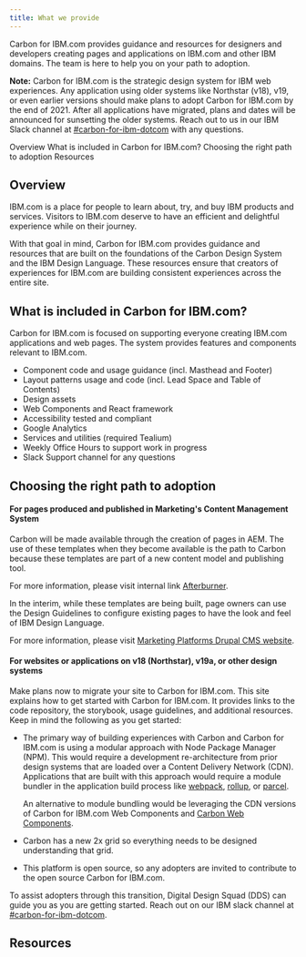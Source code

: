 ```yaml
---
title: What we provide
---
```



<PageDescription>

Carbon for IBM.com provides guidance and resources for designers and developers
creating pages and applications on IBM.com and other IBM domains. The team is
here to help you on your path to adoption.

</PageDescription>

<InlineNotification>

**Note:** Carbon for IBM.com is the strategic design system for IBM web
experiences. Any application using older systems like Northstar (v18), v19, or
even earlier versions should make plans to adopt Carbon for IBM.com by the end
of 2021. After all applications have migrated, plans and dates will be announced
for sunsetting the older systems. Reach out to us in our IBM Slack channel at
[#carbon-for-ibm-dotcom](https://ibm-studios.slack.com/archives/C2PLX8GQ6) with
any questions.

</InlineNotification>

<AnchorLinks>

<AnchorLink>Overview</AnchorLink>
<AnchorLink>What is included in Carbon for IBM.com?</AnchorLink>
<AnchorLink>Choosing the right path to adoption</AnchorLink>
<AnchorLink>Resources</AnchorLink>

</AnchorLinks>

## Overview

IBM.com is a place for people to learn about, try, and buy IBM products and
services. Visitors to IBM.com deserve to have an efficient and delightful
experience while on their journey.

With that goal in mind, Carbon for IBM.com provides guidance and resources that
are built on the foundations of the Carbon Design System and the IBM Design
Language. These resources ensure that creators of experiences for IBM.com are
building consistent experiences across the entire site.

## What is included in Carbon for IBM.com?

Carbon for IBM.com is focused on supporting everyone creating IBM.com applications and web pages. The system provides features and components relevant to IBM.com.

- Component code and usage guidance (incl. Masthead and Footer)
- Layout patterns usage and code (incl. Lead Space and Table of Contents)
- Design assets
- Web Components and React framework
- Accessibility tested and compliant
- Google Analytics
- Services and utilities (required Tealium)
- Weekly Office Hours to support work in progress
- Slack Support channel for any questions

## Choosing the right path to adoption

#### For pages produced and published in Marketing's Content Management System

Carbon will be made available through the creation of pages in AEM. The use of
these templates when they become available is the path to Carbon because these
templates are part of a new content model and publishing tool.

For more information, please visit internal link
[Afterburner](https://w3.ibm.com/w3publisher/adobe).

In the interim, while these templates are being built, page owners can use the
Design Guidelines to configure existing pages to have the look and feel of IBM
Design Language.

For more information, please visit
[Marketing Platforms Drupal CMS website](https://w3.ibm.com/w3publisher/squad-pulse/marketing-platforms/drupal-cms#Links).

#### For websites or applications on v18 (Northstar), v19a, or other design systems

Make plans now to migrate your site to Carbon for IBM.com. This site explains
how to get started with Carbon for IBM.com. It provides links to the code
repository, the storybook, usage guidelines, and additional resources. Keep in
mind the following as you get started:

- The primary way of building experiences with Carbon and Carbon for IBM.com is
  using a modular approach with Node Package Manager (NPM). This would require a
  development re-architecture from prior design systems that are loaded over a
  Content Delivery Network (CDN). Applications that are built with this approach
  would require a module bundler in the application build process like
  [webpack](https://webpack.github.io/), [rollup](https://rollupjs.org/), or
  [parcel](https://parceljs.org/).

  An alternative to module bundling would be leveraging the CDN versions of <Link to="/developing/frameworks/web-components">Carbon for IBM.com Web Components</Link> and [Carbon Web Components](https://www.carbondesignsystem.com/developing/frameworks/web-components/).

- Carbon has a new 2x grid so everything needs to be designed understanding that
  grid.
- This platform is open source, so any adopters are invited to contribute to the
  open source Carbon for IBM.com.

To assist adopters through this transition, Digital Design Squad (DDS) can guide
you as you are getting started. Reach out on our IBM slack channel at
[#carbon-for-ibm-dotcom](https://ibm-studios.slack.com/archives/C2PLX8GQ6).

## Resources

<CardGroup>
  <MiniCard title="Designing" actionIcon="arrowRight" href="/designing" />
  <MiniCard title="Developing" actionIcon="arrowRight" href="/developing" />
  <MiniCard title="Resources" actionIcon="arrowRight" href="/resources" />
  <MiniCard title="Help" actionIcon="arrowRight" href="/help" />
</CardGroup>
